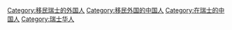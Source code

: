 [[Category:移民瑞士的外国人|Category:移民瑞士的外国人]]
[[Category:移民外国的中国人|Category:移民外国的中国人]]
[[Category:在瑞士的中国人|Category:在瑞士的中国人]]
[[Category:瑞士华人|Category:瑞士华人]]